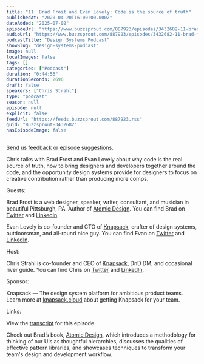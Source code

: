 ```yaml
---
title: "11. Brad Frost and Evan Lovely: Code is the source of truth"
publishedAt: "2020-04-20T16:00:00.000Z"
dateAdded: "2025-07-02"
episodeUrl: "https://www.buzzsprout.com/887923/episodes/3432682-11-brad-frost-and-evan-lovely-code-is-the-source-of-truth.mp3"
audioUrl: "https://www.buzzsprout.com/887923/episodes/3432682-11-brad-frost-and-evan-lovely-code-is-the-source-of-truth.mp3"
podcastTitle: "Design Systems Podcast"
showSlug: "design-systems-podcast"
image: null
localImages: false
tags: []
categories: ["Podcast"]
duration: "0:44:56"
durationSeconds: 2696
draft: false
speakers: ["Chris Strahl"]
type: "podcast"
season: null
episode: null
explicit: false
feedUrl: "https://feeds.buzzsprout.com/887923.rss"
guid: "Buzzsprout-3432682"
hasEpisodeImage: false
---
```

[Send us feedback or episode suggestions.](https://www.buzzsprout.com/twilio/text_messages/887923/open_sms)

Chris talks with Brad Frost and Evan Lovely about why code is the real source of truth, how to bring designers and developers together around the code, and the opportunity design systems provide for designers to focus on creative contribution rather than producing more comps.  
  
Guests:  
  
Brad Frost is a web designer, speaker, writer, consultant, and musician in beautiful Pittsburgh, PA. Author of [Atomic Design](https://atomicdesign.bradfrost.com/). You can find Brad on [Twitter](https://twitter.com/brad_frost) and [LinkedIn](https://www.linkedin.com/in/bradfrost/).  
  
Evan Lovely is co-founder and CTO of [Knapsack](https://www.knapsack.cloud/), crafter of design systems, outdoorsman, and all-round nice guy. You can find Evan on [Twitter](https://twitter.com/evanlovely) and [LinkedIn](https://www.linkedin.com/in/evanlovely/).  
  
Host:  
  
Chris Strahl is co-founder and CEO of [Knapsack](https://www.knapsack.cloud/), DnD DM, and occasional river guide. You can find Chris on [Twitter](https://twitter.com/chrisstrahl) and [LinkedIn](https://www.linkedin.com/in/chrisstrahl/).  
  
Sponsor:  
  
Knapsack — The design system platform for ambitious product teams. Learn more at [knapsack.cloud](https://www.knapsack.cloud/) about getting Knapsack for your team.  
  
Links:  
  
View the [transcript](https://docs.google.com/document/d/184-lw3MRGdlC_-W3e-hPQRxvDEUjhQ8epsQjyo-xM0k/edit?usp=sharing) for this episode.  
  
Check out Brad’s book, [Atomic Design](https://atomicdesign.bradfrost.com/), which introduces a methodology for thinking of our UIs as thoughtful hierarchies, discusses the qualities of effective pattern libraries, and showcases techniques to transform your team's design and development workflow.
